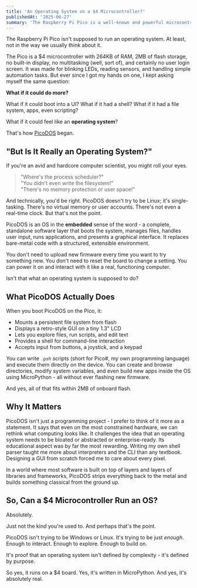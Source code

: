 ```yaml
---
title: 'An Operating System on a $4 Microcontroller?'
publishedAt: '2025-06-27'
summary: 'The Raspberry Pi Pico is a well-known and powerful microcontroller, but can it run a whole operating system? Enter PicoDOS.'
---
```


The Raspberry Pi Pico isn't supposed to run an operating system. At least, not in the way we usually think about it.

The Pico is a $4 microcontroller with 264KB of RAM, 2MB of flash storage, no built-in display, no multitasking (well, sort of), and certainly no user login screen. It was made for blinking LEDs, reading sensors, and handling simple automation tasks. But ever since I got my hands on one, I kept asking myself the same question:

**What if it could do more?**

What if it could boot into a UI? What if it had a shell? What if it had a file system, apps, even scripting?  

What if it could feel like an **operating system**?

That's how [PicoDOS](https://github.com/cybergeist0/picoDOS) began.

## "But Is It Really an Operating System?"

If you're an avid and hardcore computer scientist, you might roll your eyes.

> "Where's the process scheduler?"  
> "You didn't even write the filesystem!"  
> "There's no memory protection or user space!"

And technically, you'd be right. PicoDOS doesn't try to be Linux; it's single-tasking. There's no virtual memory or user accounts. There's not even a real-time clock. But that's not the point.

PicoDOS is an OS in the **embedded** sense of the word - a complete, standalone software layer that boots the system, manages files, handles user input, runs applications, and presents a graphical interface. It replaces bare-metal code with a structured, extensible environment.

You don't need to upload new firmware every time you want to try something new. You don't need to reset the board to change a setting. You can power it on and interact with it like a real, functioning computer.

Isn't that what an operating system is supposed to do?

## What PicoDOS Actually Does

When you boot PicoDOS on the Pico, it:

- Mounts a persistent file system from flash
- Displays a retro-style GUI on a tiny 1.3" LCD
- Lets you explore files, run scripts, and edit text
- Provides a shell for command-line interaction
- Accepts input from buttons, a joystick, and a keypad

You can write `.psh` scripts (short for Pico#, my own programming language) and execute them directly on the device. You can create and browse directories, modify system variables, and even build new apps inside the OS using MicroPython - all without ever flashing new firmware.

And yes, all of that fits within 2MB of onboard flash.

## Why It Matters

PicoDOS isn't just a programming project - I prefer to think of it more as a statement. It says that even on the most constrained hardware, we can rethink what computing looks like. It challenges the idea that an operating system needs to be bloated or abstracted or enterprise-ready. Its educational aspect was by far the most rewarding. Writing my own shell parser taught me more about interpreters and the CLI than any textbook. Designing a GUI from scratch forced me to care about every pixel.

In a world where most software is built on top of layers and layers of libraries and frameworks, PicoDOS strips everything back to the metal and builds something classical from the ground up.

## So, Can a $4 Microcontroller Run an OS?

Absolutely.

Just not the kind you're used to. And perhaps that's the point.

PicoDOS isn't trying to be Windows or Linux. It's trying to be just *enough*. Enough to interact. Enough to explore. Enough to build on.

It's proof that an operating system isn't defined by complexity - it's defined by purpose.

So yes, it runs on a $4 board. Yes, it's written in MicroPython. And yes, it's absolutely real.

